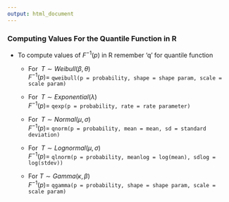 ---
output: html_document
---

### Computing Values For the Quantile Function in R

- To compute values of $F^{-1}(p)$ in R <focus>remember 'q' for quantile function</focus>

    + For $\;T \sim Weibull(\beta,\theta)$<br>$F^{-1}(p)=$ `qweibull(p = probability, shape = shape param, scale = scale param)`

    + For $\;T \sim Exponential(\lambda)$<br>$F^{-1}(p)=$ `qexp(p = probability, rate = rate parameter)`

    + For $\;T \sim Normal(\mu,\sigma)$<br>$F^{-1}(p)=$ `qnorm(p = probability, mean = mean, sd = standard deviation)`

    + For $\;T \sim Lognormal(\mu,\sigma)$<br>$F^{-1}(p)=$ `qlnorm(p = probability, meanlog = log(mean), sdlog = log(stdev))`

    + For $T \sim Gamma(\kappa,\beta)$<br>$F^{-1}(p)=$ `qgamma(p = probability, shape = shape param, scale = scale param)`

